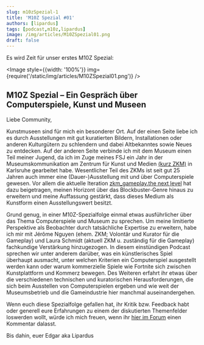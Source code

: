 ```yaml
---
slug: m10zSpezial-1
title: 'M10Z Spezial #01'
authors: [lipardus]
tags: [podcast,m10z,lipardus]
image: /img/articles/M10ZSpezial01.png
draft: false
---
```



Es wird Zeit für unser erstes M10Z Spezial:

<Image style={{width: '100%'}} img={require('/static/img/articles/M10ZSpezial01.png')} />

<!--truncate-->

## M10Z Spezial – Ein Gespräch über Computerspiele, Kunst und Museen

Liebe Community,

Kunstmuseen sind für mich ein besonderer Ort. Auf der einen Seite liebe ich es durch Ausstellungen mit gut kuratierten Bildern, Installationen oder anderen Kulturgütern zu schlendern und dabei Altbekanntes sowie Neues zu entdecken. Auf der anderen Seite verbinde ich mit dem Museum einen Teil meiner Jugend, da ich im Zuge meines FSJ ein Jahr in der Museumskommunikation am Zentrum für Kunst und Medien [(kurz ZKM)](https://zkm.de/de) in Karlsruhe gearbeitet habe. Wesentlicher Teil des ZKMs ist seit gut 25 Jahren auch immer eine (Dauer-)Ausstellung mit und über Computerspiele gewesen. Vor allem die aktuelle Iteration [zkm_gameplay.the next level](https://zkm.de/de/ausstellung/2018/09/zkmgameplay-the-next-level) hat dazu beigetragen, meinen Horizont über das Blockbuster-Genre hinaus zu erweitern und meine Auffassung gestärkt, dass dieses Medium als Kunstform einen Ausstellungswert besitzt.

Grund genug, in einer M10Z-Spezialfolge einmal etwas ausführlicher über das Thema Computerspiele und Museum zu sprechen. Um meine limitierte Perspektive als Beobachter durch tatsächliche Expertise zu erweitern, habe ich mir mit Jérôme Nguyen (ehem. ZKM; Volontär und Kurator für die Gameplay) und Laura Schmidt (aktuell ZKM u. zuständig für die Gameplay) fachkundige Verstärkung hinzugezogen. In diesem einstündigen Podcast sprechen wir unter anderem darüber, was ein künstlerisches Spiel überhaupt ausmacht, unter welchen Kriterien ein Computerspiel ausgestellt werden kann oder warum kommerzielle Spiele wie Fortnite sich zwischen Kunstplattform und Kommerz bewegen. Des Weiteren erfahrt ihr etwas über die verschiedenen technischen und kuratorischen Herausforderungen, die sich beim Ausstellen von Computerspielen ergeben und wie weit der Museumsbetrieb und die Gameindustrie hier manchmal auseinandergehen.

Wenn euch diese Spezialfolge gefallen hat, ihr Kritik bzw. Feedback habt oder generell eure Erfahrungen zu einem der diskutierten Themenfelder loswerden wollt, würde ich mich freuen, wenn ihr [hier im Forum](https://community.wasted.de/c/m10z/) einen Kommentar dalasst.

Bis dahin,
euer Edgar aka Lipardus

<ReactPlayer
    width="100%"
    height="50px"
    controls
    src='https://m10z.picnotes.de/Spezial/M10ZSpezial_001.mp3'
/>
